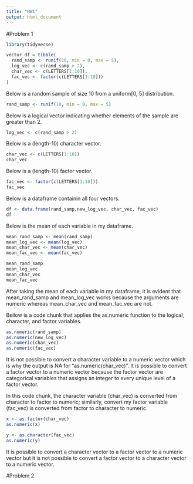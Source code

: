 ```yaml
---
title: "HW1"
output: html_document
---
```


#Problem 1

```r

library(tidyverse)

vector_df = tibble(
  rand_samp <- runif(10, min = 0, max = 5),
  log_vec <- c(rand_samp > 2),
  char_vec <- c(LETTERS[1:10]),
  fac_vec <- factor(c(LETTERS[1:10]))
)
```

Below is a random sample of size 10 from a uniform[0, 5] distribution.

```r

rand_samp <- runif(10, min = 0, max = 5)
```

Below is a logical vector indicating whether elements of the sample are greater than 2.

```r

log_vec <- c(rand_samp > 2)
```

Below is a (length-10) character vector.
```r

char_vec <- c(LETTERS[1:10])
char_vec
```

Below is a (length-10) factor vector.

```r

fac_vec <- factor(c(LETTERS[1:10]))
fac_vec
```

Below is a dataframe containin all four vectors.

```r

df <- data.frame(rand_samp,new_log_vec, char_vec, fac_vec)
df
```

Below is the mean of each variable in my dataframe.

```r

mean_rand_samp <- mean(rand_samp)
mean_log_vec <- mean(log_vec)
mean_char_vec <- mean(char_vec)
mean_fac_vec <- mean(fac_vec)

mean_rand_samp
mean_log_vec
mean_char_vec
mean_fac_vec
```

After taking the mean of each variable in my dataframe, it is evident that mean_rand_samp and mean_log_vec works because the arguments are numeric whereas mean_char_vec and mean_fac_vec are not.

Bellow is a code chunk that applies the as.numeric function to the logical, character, and factor variables.

```r

as.numeric(rand_samp)
as.numeric(new_log_vec)
as.numeric(char_vec)
as.numeric(fac_vec)
```
It is not possible to convert a character variable to a numeric vector which is why the output is NA for "as.numeric(char_vec)". It is possible to convert a factor vector to a numeric vector because the factor vector are categorical variables that assigns an integer to every unique level of a factor vector.

In this code chunk, the character variable (char_vec) is converted from character to factor to numeric; similarly, convert my factor variable (fac_vec) is converted from factor to character to numeric.

```r

x <- as.factor(char_vec)
as.numeric(x)

y <- as.character(fac_vec)
as.numeric(y)
```

It is possible to convert a character vector to a factor vector to a numeric vector but it is not possible to convert a factor vector to a character vector to a numeric vector.

#Problem 2
